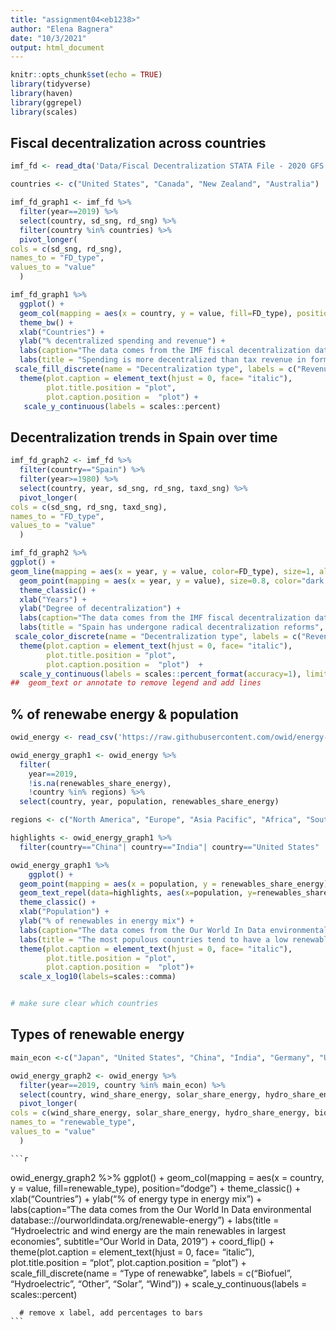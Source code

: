 ```yaml
---
title: "assignment04<eb1238>"
author: "Elena Bagnera"
date: "10/3/2021"
output: html_document
---
```


```r
knitr::opts_chunk$set(echo = TRUE)
library(tidyverse)
library(haven)
library(ggrepel)
library(scales)
```

## Fiscal decentralization across countries

```r
imf_fd <- read_dta('Data/Fiscal Decentralization STATA File - 2020 GFS Database Vintage.dta') 

```

```r

countries <- c("United States", "Canada", "New Zealand", "Australia")

imf_fd_graph1 <- imf_fd %>%
  filter(year==2019) %>%
  select(country, sd_sng, rd_sng) %>%
  filter(country %in% countries) %>%
  pivot_longer(
cols = c(sd_sng, rd_sng),
names_to = "FD_type",
values_to = "value"
  )
```

```r

imf_fd_graph1 %>% 
  ggplot() +
  geom_col(mapping = aes(x = country, y = value, fill=FD_type), position="dodge")+
  theme_bw() + 
  xlab("Countries") + 
  ylab("% decentralized spending and revenue") +
  labs(caption="The data comes from the IMF fiscal decentralization database:\nhttps://data.imf.org/?sk=1C28EBFB-62B3-4B0C-AED3-048EEEBB684F") +
  labs(title = "Spending is more decentralized than tax revenue in former colonies of the British Empire", subtitle="2019") +
 scale_fill_discrete(name = "Decentralization type", labels = c("Revenue decentralization", "Spending decentralization")) +
  theme(plot.caption = element_text(hjust = 0, face= "italic"), 
        plot.title.position = "plot", 
        plot.caption.position =  "plot") +
   scale_y_continuous(labels = scales::percent)

```

## Decentralization trends in Spain over time

```r
imf_fd_graph2 <- imf_fd %>%
  filter(country=="Spain") %>%
  filter(year>=1980) %>%
  select(country, year, sd_sng, rd_sng, taxd_sng) %>%
  pivot_longer(
cols = c(sd_sng, rd_sng, taxd_sng),
names_to = "FD_type",
values_to = "value"
  ) 

```

```r

imf_fd_graph2 %>% 
ggplot() +
geom_line(mapping = aes(x = year, y = value, color=FD_type), size=1, alpha= 0.8) +
  geom_point(mapping = aes(x = year, y = value), size=0.8, color="dark blue") + 
  theme_classic() + 
  xlab("Years") + 
  ylab("Degree of decentralization") +
  labs(caption="The data comes from the IMF fiscal decentralization database:\nhttps://data.imf.org/?sk=1C28EBFB-62B3-4B0C-AED3-048EEEBB684F") +
  labs(title = "Spain has undergone radical decentralization reforms", subtitle="From 1980 to 2019", fill="") +
 scale_color_discrete(name = "Decentralization type", labels = c("Revenue decentralization", "Spending decentralization", "Tax revenue decentralization")) +
  theme(plot.caption = element_text(hjust = 0, face= "italic"), 
        plot.title.position = "plot", 
        plot.caption.position =  "plot")  +
  scale_y_continuous(labels = scales::percent_format(accuracy=1), limits=c(0, 0.5))
##  geom_text or annotate to remove legend and add lines
```


## % of renewabe energy & population

```r
owid_energy <- read_csv('https://raw.githubusercontent.com/owid/energy-data/master/owid-energy-data.csv') 
```

```r

owid_energy_graph1 <- owid_energy %>%
  filter(
    year==2019, 
    !is.na(renewables_share_energy),
    !country %in% regions) %>%
  select(country, year, population, renewables_share_energy) 

regions <- c("North America", "Europe", "Asia Pacific", "Africa", "South & Central America", "Other South America", "Other North America", "Other Asia & Pacific", "Europe (other)", "Other Southern Africa", "Other Northern Africa", "Other South America", "Other Southern Africa")

highlights <- owid_energy_graph1 %>%
  filter(country=="China"| country=="India"| country=="United States" | country=="Russia"| country=="Brazil"| country=="Pakistan")


```


```r
owid_energy_graph1 %>%
    ggplot() +
  geom_point(mapping = aes(x = population, y = renewables_share_energy), color="dark green") +
  geom_text_repel(data=highlights, aes(x=population, y=renewables_share_energy, label=country), size=3) + 
  theme_classic() + 
  xlab("Population") + 
  ylab("% of renewables in energy mix") +
  labs(caption="The data comes from the Our World In Data environmental database:\nhttps://ourworldindata.org/renewable-energy") +
  labs(title = "The most populous countries tend to have a low renewable levels in energy mix", subtitle="Our World in Data (2019)", fill="") +
  theme(plot.caption = element_text(hjust = 0, face= "italic"), 
        plot.title.position = "plot", 
        plot.caption.position =  "plot")+
  scale_x_log10(labels=scales::comma)


# make sure clear which countries
```

## Types of renewable energy

```r
main_econ <-c("Japan", "United States", "China", "India", "Germany", "United Kingdom")

owid_energy_graph2 <- owid_energy %>%
  filter(year==2019, country %in% main_econ) %>%
  select(country, wind_share_energy, solar_share_energy, hydro_share_energy, biofuel_share_energy, other_renewables_share_energy) %>%
  pivot_longer(
cols = c(wind_share_energy, solar_share_energy, hydro_share_energy, biofuel_share_energy, other_renewables_share_energy),
names_to = "renewable_type",
values_to = "value"
  ) 

```
    
    ```r

   owid_energy_graph2 %>%
      ggplot() +
      geom_col(mapping = aes(x = country, y = value, fill=renewable_type), position="dodge") +
        theme_classic() + 
        xlab("Countries") + 
        ylab("% of energy type in energy mix") +
        labs(caption="The data comes from the Our World In Data environmental database:\nhttps://ourworldindata.org/renewable-energy") +
        labs(title = "Hydroelectric and wind energy are the main renewables in largest economies", subtitle="Our World in Data, 2019") +
      coord_flip() +
  theme(plot.caption = element_text(hjust = 0, face= "italic"), 
        plot.title.position = "plot", 
        plot.caption.position =  "plot") +
      scale_fill_discrete(name = "Type of renewabke", labels = c("Biofuel", "Hydroelectric", "Other", "Solar", "Wind")) +
      scale_y_continuous(labels = scales::percent)

      # remove x label, add percentages to bars
    ```
    
  
    
    
